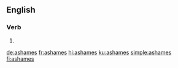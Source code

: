 ==English==

===Verb===
{{head|en|verb form}}

# {{en-third-person singular of|ashame}}

[[de:ashames]]
[[fr:ashames]]
[[hi:ashames]]
[[ku:ashames]]
[[simple:ashames]]
[[fi:ashames]]
